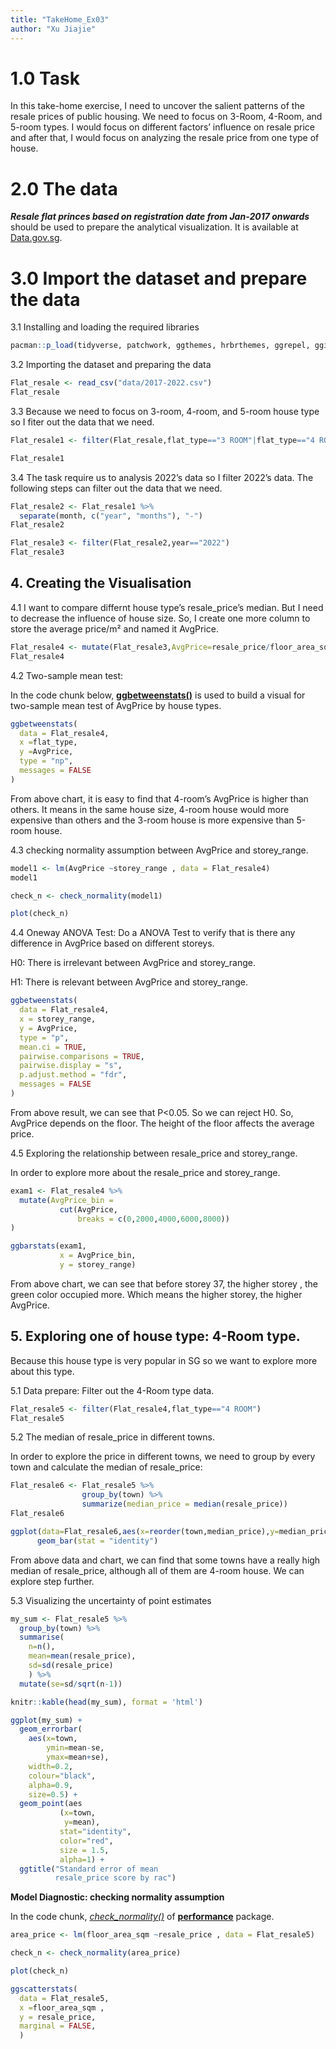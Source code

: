 ```yaml
---
title: "TakeHome_Ex03"
author: "Xu Jiajie"
---
```


# 1.0 Task

In this take-home exercise, I need to uncover the salient patterns of the resale prices of public housing. We need to focus on 3-Room, 4-Room, and 5-room types. I would focus on different factors' influence on resale price and after that, I would focus on analyzing the resale price from one type of house.

# 2.0 The data

***Resale flat princes based on registration date from Jan-2017 onwards*** should be used to prepare the analytical visualization. It is available at [Data.gov.sg](https://data.gov.sg/).

# 3.0 Import the dataset and prepare the data

3.1 Installing and loading the required libraries

```r
pacman::p_load(tidyverse, patchwork, ggthemes, hrbrthemes, ggrepel, ggiraph, ggstatsplot, PMCMRplus, performance, parameters, see, plotly, factoextra,ggplot2,forcats,dendextend,heatmaply,pheatmap,rmarkdown)
```

3.2 Importing the dataset and preparing the data

```r
Flat_resale <- read_csv("data/2017-2022.csv")
Flat_resale
```

3.3 Because we need to focus on 3-room, 4-room, and 5-room house type so I fiter out the data that we need.

```r
Flat_resale1 <- filter(Flat_resale,flat_type=="3 ROOM"|flat_type=="4 ROOM"|flat_type=="5 ROOM")
```

```r
Flat_resale1
```

3.4 The task require us to analysis 2022's data so I filter 2022's data. The following steps can filter out the data that we need.

```r
Flat_resale2 <- Flat_resale1 %>% 
  separate(month, c("year", "months"), "-")
Flat_resale2
```

```r
Flat_resale3 <- filter(Flat_resale2,year=="2022")
Flat_resale3
```

## 4. Creating the Visualisation

4.1 I want to compare differnt house type's resale_price's median. But I need to decrease the influence of house size. So, I create one more column to store the average price/m² and named it AvgPrice.

```r
Flat_resale4 <- mutate(Flat_resale3,AvgPrice=resale_price/floor_area_sqm)
Flat_resale4
```

4.2 Two-sample mean test:

In the code chunk below, [**ggbetweenstats()**](https://indrajeetpatil.github.io/ggstatsplot/reference/ggbetweenstats.html) is used to build a visual for two-sample mean test of AvgPrice by house types.

```r
ggbetweenstats(
  data = Flat_resale4,
  x =flat_type, 
  y =AvgPrice,
  type = "np",
  messages = FALSE
)
```

From above chart, it is easy to find that 4-room's AvgPrice is higher than others. It means in the same house size, 4-room house would more expensive than others and the 3-room house is more expensive than 5-room house.

4.3 checking normality assumption between AvgPrice and storey_range.

```r
model1 <- lm(AvgPrice ~storey_range , data = Flat_resale4)
model1
```

```r
check_n <- check_normality(model1)
```

```r
plot(check_n)
```

4.4 Oneway ANOVA Test: Do a ANOVA Test to verify that is there any difference in AvgPrice based on different storeys.

H0: There is irrelevant between AvgPrice and storey_range.

H1: There is relevant between AvgPrice and storey_range.

```r
ggbetweenstats(
  data = Flat_resale4,
  x = storey_range, 
  y = AvgPrice,
  type = "p",
  mean.ci = TRUE, 
  pairwise.comparisons = TRUE, 
  pairwise.display = "s",
  p.adjust.method = "fdr",
  messages = FALSE
)
```

From above result, we can see that P\<0.05. So we can reject H0. So, AvgPrice depends on the floor. The height of the floor affects the average price.

4.5 Exploring the relationship between resale_price and storey_range.

In order to explore more about the resale_price and storey_range.

```r
exam1 <- Flat_resale4 %>% 
  mutate(AvgPrice_bin = 
           cut(AvgPrice, 
               breaks = c(0,2000,4000,6000,8000))
)
```

```r
ggbarstats(exam1, 
           x = AvgPrice_bin, 
           y = storey_range)
```

From above chart, we can see that before storey 37, the higher storey , the green color occupied more. Which means the higher storey, the higher AvgPrice.

## 5. Exploring one of house type: 4-Room type.

Because this house type is very popular in SG so we want to explore more about this type.

5.1 Data prepare: Filter out the 4-Room type data.

```r
Flat_resale5 <- filter(Flat_resale4,flat_type=="4 ROOM")
Flat_resale5
```

5.2 The median of resale_price in different towns.

In order to explore the price in different towns, we need to group by every town and calculate the median of resale_price:

```r
Flat_resale6 <- Flat_resale5 %>%
                group_by(town) %>%
                summarize(median_price = median(resale_price))
Flat_resale6
```

```r
ggplot(data=Flat_resale6,aes(x=reorder(town,median_price),y=median_price))+
      geom_bar(stat = "identity")
```

From above data and chart, we can find that some towns have a really high median of resale_price, although all of them are 4-room house. We can explore step further.

5.3 Visualizing the uncertainty of point estimates

```r
my_sum <- Flat_resale5 %>%
  group_by(town) %>%
  summarise(
    n=n(),
    mean=mean(resale_price),
    sd=sd(resale_price)
    ) %>%
  mutate(se=sd/sqrt(n-1))
```

```r
knitr::kable(head(my_sum), format = 'html')
```

```r
ggplot(my_sum) +
  geom_errorbar(
    aes(x=town, 
        ymin=mean-se, 
        ymax=mean+se), 
    width=0.2, 
    colour="black", 
    alpha=0.9, 
    size=0.5) +
  geom_point(aes
           (x=town, 
            y=mean), 
           stat="identity", 
           color="red",
           size = 1.5,
           alpha=1) +
  ggtitle("Standard error of mean 
          resale_price score by rac")
```

**Model Diagnostic: checking normality assumption**

In the code chunk, [*check_normality()*](https://easystats.github.io/performance/reference/check_normality.html) of [**performance**](https://easystats.github.io/performance/) package.

```r

area_price <- lm(floor_area_sqm ~resale_price , data = Flat_resale5)
```

```r
check_n <- check_normality(area_price)
```

```r
plot(check_n)
```

```r
ggscatterstats(
  data = Flat_resale5,
  x =floor_area_sqm ,
  y = resale_price,
  marginal = FALSE,
  )
```
